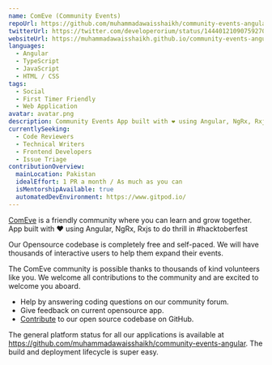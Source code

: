 ```yaml
---
name: ComEve (Community Events)
repoUrl: https://github.com/muhammadawaisshaikh/community-events-angular
twitterUrl: https://twitter.com/developerorium/status/1444012109075927042
websiteUrl: https://muhammadawaisshaikh.github.io/community-events-angular/
languages:
  - Angular
  - TypeScript
  - JavaScript
  - HTML / CSS
tags:
  - Social
  - First Timer Friendly
  - Web Application
avatar: avatar.png
description: Community Events App built with ❤️ using Angular, NgRx, Rxjs to do thrill in #hacktoberfest
currentlySeeking:
  - Code Reviewers
  - Technical Writers
  - Frontend Developers
  - Issue Triage
contributionOverview:
  mainLocation: Pakistan
  idealEffort: 1 PR a month / As much as you can
  isMentorshipAvailable: true
  automatedDevEnvironment: https://www.gitpod.io/
---
```


<Overview>

[ComEve](https://github.com/muhammadawaisshaikh/community-events-angular) is a friendly community where you can learn and grow together. App built with ❤️ using Angular, NgRx, Rxjs to do thrill in #hacktoberfest

Our Opensource codebase is completely free and self-paced. We will have thousands of interactive users to help them expand their events.

</Overview>

<Contributing>

The ComEve community is possible thanks to thousands of kind volunteers like you. We welcome all contributions to the community and are excited to welcome you aboard.

- Help by answering coding questions on our community forum.
- Give feedback on current opensource app.
- [Contribute](https://github.com/muhammadawaisshaikh/community-events-angular/blob/master/Contributing.md) to our open source codebase on GitHub.

The general platform status for all our applications is available at https://github.com/muhammadawaisshaikh/community-events-angular. The build and deployment lifecycle is super easy.

</Contributing>
